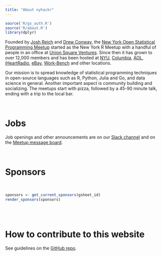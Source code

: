 ```yaml
---
title: "About nyhackr"
---
```


```r
source('R/gs_auth.R')
source('R/about.R')
library(dplyr)
```


Founded by [Josh Reich](https://www.meetup.com/nyhackr/members/8912279/) and [Drew Conway](https://www.meetup.com/nyhackr/members/9179090/), the [New York Open Statistical Programming Meetup](https://www.meetup.com/nyhackr/) started as the New York R Meetup with a handful of people in an office at [Union Square Ventures](https://www.usv.com/).  Since then it has grown to over 12,000 members and has been hosted at [NYU](https://www.nyu.edu), [Columbia](https://www.columbia.edu), [AOL](http://www.aol.com/), [iHeartRadio](https://www.iheart.com/), [eBay](https://www.ebay.com), [Work-Bench](https://www.work-bench.com/) and other locations.

Our mission is to spread knowledge of statistical programming techniques in open-source languages such as R, Python, Julia and Go, and data science in general.  Another important aspect is community building and socializing.  The meetups start with pizza, followed by a 45-90 minute talk, ending with a trip to the local bar.

<br>

# Jobs

Job openings and other announcements are on our [<i class="fa fa-slack"></i> Slack channel](https://join.slack.com/t/nyhackr/shared_invite/zt-z14v6jw3-MIKDmEVqx~SGvn7OTRyPpg) and on the [<i class="fa fa-meetup"></i> Meetup message board](https://www.meetup.com/nyhackr/messages/boards/).


<br>

# Sponsors

<br>

```r
sponsors <- get_current_sponsors(gsheet_id)
render_sponsors(sponsors)
```

<br><br>

# How to contribute to this website

See guidelines on the [GitHub repo](https://github.com/nyhackr/nyhackr?utm_source=nyhackr).
